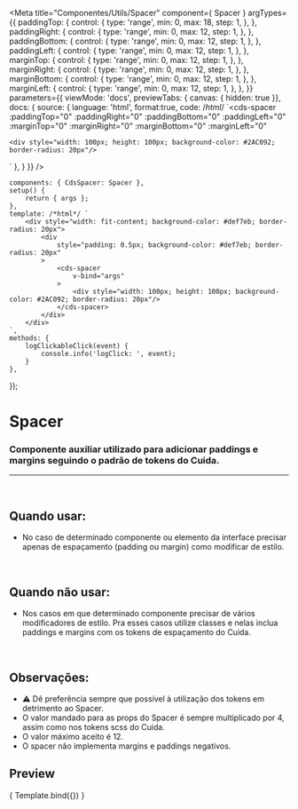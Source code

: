 
<Meta
	title="Componentes/Utils/Spacer"
	component={ Spacer }
	argTypes={{
		paddingTop: {
			control: {
				type: 'range',
				min: 0,
				max: 18,
				step: 1,
			},
		},
		paddingRight: {
			control: {
				type: 'range',
				min: 0,
				max: 12,
				step: 1,
			},
		},
		paddingBottom: {
			control: {
				type: 'range',
				min: 0,
				max: 12,
				step: 1,
			},
		},
		paddingLeft: {
			control: {
				type: 'range',
				min: 0,
				max: 12,
				step: 1,
			},
		},
		marginTop: {
			control: {
				type: 'range',
				min: 0,
				max: 12,
				step: 1,
			},
		},
		marginRight: {
			control: {
				type: 'range',
				min: 0,
				max: 12,
				step: 1,
			},
		},
		marginBottom: {
			control: {
				type: 'range',
				min: 0,
				max: 12,
				step: 1,
			},
		},
		marginLeft: {
			control: {
				type: 'range',
				min: 0,
				max: 12,
				step: 1,
			},
		},
	}}
	parameters={{
		viewMode: 'docs',
		previewTabs: { canvas: { hidden: true }},
		docs: {
			source: {
				language: 'html',
				format:true,
				code: /*html*/ 
`<cds-spacer
	:paddingTop="0"
	:paddingRight="0"
	:paddingBottom="0"
	:paddingLeft="0"
	:marginTop="0"
	:marginRight="0"
	:marginBottom="0"
	:marginLeft="0"
>
	<div style="width: 100px; height: 100px; background-color: #2AC092; border-radius: 20px"/>
</cds-spacer>`
			},
		}
	}}
/>

	components: { CdsSpacer: Spacer },
	setup() {
		return { args };
	},
	template: /*html*/ `
		<div style="width: fit-content; background-color: #def7eb; border-radius: 20px">
			<div
				style="padding: 0.5px; background-color: #def7eb; border-radius: 20px"
			>
				<cds-spacer
					v-bind="args"
				>
					<div style="width: 100px; height: 100px; background-color: #2AC092; border-radius: 20px"/>
				</cds-spacer>
			</div>
		</div>
	`,
	methods: {
		logClickableClick(event) {
			console.info('logClick: ', event);
		}
	},
});

# Spacer

### Componente auxiliar utilizado para adicionar paddings e margins seguindo o padrão de tokens do Cuida.
---
<br />

## Quando usar:
- No caso de determinado componente ou elemento da interface precisar apenas de espaçamento (padding ou margin) como modificar de estilo.

<br />

## Quando não usar:
- Nos casos em que determinado componente precisar de vários modificadores de estilo. Pra esses casos
utilize classes e nelas inclua paddings e margins com os tokens de espaçamento do Cuida.

<br />

## Observações:
- ⚠️ Dê preferência sempre que possível à utilização dos tokens em detrimento ao Spacer.
- O valor mandado para as props do Spacer é sempre multiplicado por 4, assim como nos tokens scss do Cuida.
- O valor máximo aceito é 12.
- O spacer não implementa margins e paddings negativos.

## Preview

<Canvas>
	<Story
		name="Spacer"
		args={{
			paddingTop: 0,
			paddingRight: 0,
			paddingBottom: 0,
			paddingLeft: 0,
			marginTop: 0,
			marginRight: 0,
			marginBottom: 0,
			marginLeft: 0,
		}}
	>
		{ Template.bind({}) }
	</Story>
</Canvas>

<ArgsTable story="Spacer" />
